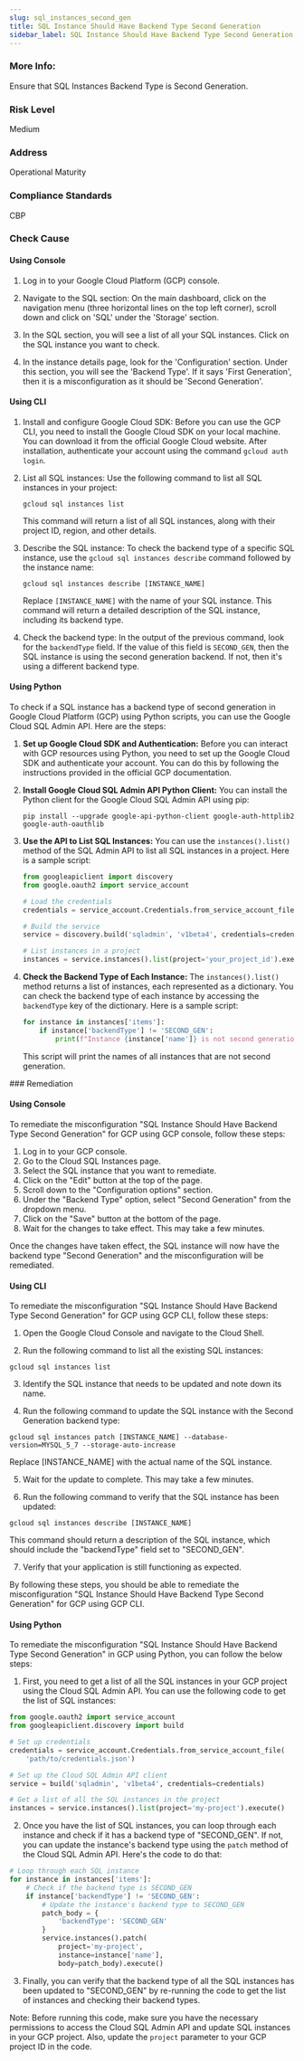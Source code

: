 ```yaml
---
slug: sql_instances_second_gen
title: SQL Instance Should Have Backend Type Second Generation
sidebar_label: SQL Instance Should Have Backend Type Second Generation
---
```


### More Info:

Ensure that SQL Instances Backend Type is Second Generation.

### Risk Level

Medium

### Address

Operational Maturity

### Compliance Standards

CBP


<Tabs><Tab title='Cause'>
### Check Cause

#### Using Console

1. Log in to your Google Cloud Platform (GCP) console.

2. Navigate to the SQL section: On the main dashboard, click on the navigation menu (three horizontal lines on the top left corner), scroll down and click on 'SQL' under the 'Storage' section.

3. In the SQL section, you will see a list of all your SQL instances. Click on the SQL instance you want to check.

4. In the instance details page, look for the 'Configuration' section. Under this section, you will see the 'Backend Type'. If it says 'First Generation', then it is a misconfiguration as it should be 'Second Generation'.

#### Using CLI

1. Install and configure Google Cloud SDK: Before you can use the GCP CLI, you need to install the Google Cloud SDK on your local machine. You can download it from the official Google Cloud website. After installation, authenticate your account using the command `gcloud auth login`.

2. List all SQL instances: Use the following command to list all SQL instances in your project:

   ```
   gcloud sql instances list
   ```

   This command will return a list of all SQL instances, along with their project ID, region, and other details.

3. Describe the SQL instance: To check the backend type of a specific SQL instance, use the `gcloud sql instances describe` command followed by the instance name:

   ```
   gcloud sql instances describe [INSTANCE_NAME]
   ```

   Replace `[INSTANCE_NAME]` with the name of your SQL instance. This command will return a detailed description of the SQL instance, including its backend type.

4. Check the backend type: In the output of the previous command, look for the `backendType` field. If the value of this field is `SECOND_GEN`, then the SQL instance is using the second generation backend. If not, then it's using a different backend type.

#### Using Python

To check if a SQL instance has a backend type of second generation in Google Cloud Platform (GCP) using Python scripts, you can use the Google Cloud SQL Admin API. Here are the steps:

1. **Set up Google Cloud SDK and Authentication:**
   Before you can interact with GCP resources using Python, you need to set up the Google Cloud SDK and authenticate your account. You can do this by following the instructions provided in the official GCP documentation.

2. **Install Google Cloud SQL Admin API Python Client:**
   You can install the Python client for the Google Cloud SQL Admin API using pip:
   ```
   pip install --upgrade google-api-python-client google-auth-httplib2 google-auth-oauthlib
   ```

3. **Use the API to List SQL Instances:**
   You can use the `instances().list()` method of the SQL Admin API to list all SQL instances in a project. Here is a sample script:
   ```python
   from googleapiclient import discovery
   from google.oauth2 import service_account

   # Load the credentials
   credentials = service_account.Credentials.from_service_account_file('path_to_your_service_account_file.json')

   # Build the service
   service = discovery.build('sqladmin', 'v1beta4', credentials=credentials)

   # List instances in a project
   instances = service.instances().list(project='your_project_id').execute()
   ```

4. **Check the Backend Type of Each Instance:**
   The `instances().list()` method returns a list of instances, each represented as a dictionary. You can check the backend type of each instance by accessing the `backendType` key of the dictionary. Here is a sample script:
   ```python
   for instance in instances['items']:
       if instance['backendType'] != 'SECOND_GEN':
           print(f"Instance {instance['name']} is not second generation.")
   ```
   This script will print the names of all instances that are not second generation.

</Tab>


<Tab title='Remediation'>
### Remediation

#### Using Console

To remediate the misconfiguration "SQL Instance Should Have Backend Type Second Generation" for GCP using GCP console, follow these steps:

1. Log in to your GCP console.
2. Go to the Cloud SQL Instances page.
3. Select the SQL instance that you want to remediate.
4. Click on the "Edit" button at the top of the page.
5. Scroll down to the "Configuration options" section.
6. Under the "Backend Type" option, select "Second Generation" from the dropdown menu.
7. Click on the "Save" button at the bottom of the page.
8. Wait for the changes to take effect. This may take a few minutes.

Once the changes have taken effect, the SQL instance will now have the backend type "Second Generation" and the misconfiguration will be remediated.

#### Using CLI

To remediate the misconfiguration "SQL Instance Should Have Backend Type Second Generation" for GCP using GCP CLI, follow these steps:

1. Open the Google Cloud Console and navigate to the Cloud Shell.

2. Run the following command to list all the existing SQL instances:

```
gcloud sql instances list
```

3. Identify the SQL instance that needs to be updated and note down its name.

4. Run the following command to update the SQL instance with the Second Generation backend type:

```
gcloud sql instances patch [INSTANCE_NAME] --database-version=MYSQL_5_7 --storage-auto-increase
```

Replace [INSTANCE_NAME] with the actual name of the SQL instance.

5. Wait for the update to complete. This may take a few minutes.

6. Run the following command to verify that the SQL instance has been updated:

```
gcloud sql instances describe [INSTANCE_NAME]
```

This command should return a description of the SQL instance, which should include the "backendType" field set to "SECOND_GEN".

7. Verify that your application is still functioning as expected.

By following these steps, you should be able to remediate the misconfiguration "SQL Instance Should Have Backend Type Second Generation" for GCP using GCP CLI.

#### Using Python

To remediate the misconfiguration "SQL Instance Should Have Backend Type Second Generation" in GCP using Python, you can follow the below steps:

1. First, you need to get a list of all the SQL instances in your GCP project using the Cloud SQL Admin API. You can use the following code to get the list of SQL instances:

```python
from google.oauth2 import service_account
from googleapiclient.discovery import build

# Set up credentials
credentials = service_account.Credentials.from_service_account_file(
    'path/to/credentials.json')

# Set up the Cloud SQL Admin API client
service = build('sqladmin', 'v1beta4', credentials=credentials)

# Get a list of all the SQL instances in the project
instances = service.instances().list(project='my-project').execute()
```

2. Once you have the list of SQL instances, you can loop through each instance and check if it has a backend type of "SECOND_GEN". If not, you can update the instance's backend type using the `patch` method of the Cloud SQL Admin API. Here's the code to do that:

```python
# Loop through each SQL instance
for instance in instances['items']:
    # Check if the backend type is SECOND_GEN
    if instance['backendType'] != 'SECOND_GEN':
        # Update the instance's backend type to SECOND_GEN
        patch_body = {
            'backendType': 'SECOND_GEN'
        }
        service.instances().patch(
            project='my-project',
            instance=instance['name'],
            body=patch_body).execute()
```

3. Finally, you can verify that the backend type of all the SQL instances has been updated to "SECOND_GEN" by re-running the code to get the list of instances and checking their backend types.

Note: Before running this code, make sure you have the necessary permissions to access the Cloud SQL Admin API and update SQL instances in your GCP project. Also, update the `project` parameter to your GCP project ID in the code.




</Tab>
</Tabs>